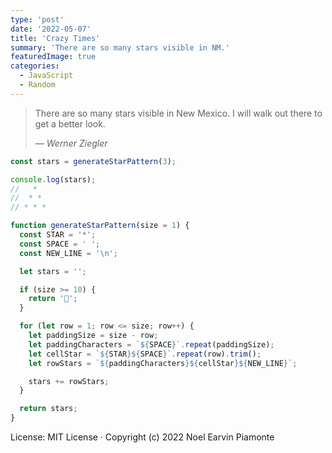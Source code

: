 ```yaml
---
type: 'post'
date: '2022-05-07'
title: 'Crazy Times'
summary: 'There are so many stars visible in NM.'
featuredImage: true
categories:
  - JavaScript
  - Random
---
```


> There are so many stars visible in New Mexico. I will walk out there to get a better look.
>
> &mdash; <cite>Werner Ziegler</cite>

```javascript
const stars = generateStarPattern(3);

console.log(stars);
//   *
//  * *
// * * *

function generateStarPattern(size = 1) {
  const STAR = '*';
  const SPACE = ' ';
  const NEW_LINE = '\n';

  let stars = '';

  if (size >= 10) {
    return '🌌';
  }

  for (let row = 1; row <= size; row++) {
    let paddingSize = size - row;
    let paddingCharacters = `${SPACE}`.repeat(paddingSize);
    let cellStar = `${STAR}${SPACE}`.repeat(row).trim();
    let rowStars = `${paddingCharacters}${cellStar}${NEW_LINE}`;

    stars += rowStars;
  }

  return stars;
}
```

License: MIT License · Copyright (c) 2022 Noel Earvin Piamonte

<YouTubeVideo src="https://www.youtube.com/watch?v=dl3NtbfkkC8" />
